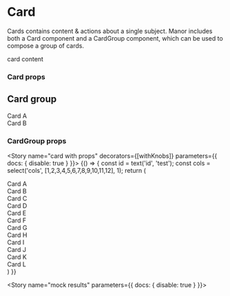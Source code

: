 
<Meta title="Components|Cards" component={Card} />

# Card

Cards contains content & actions about a single subject. Manor includes both a Card component and a CardGroup component,
which can be used to compose a group of cards.

<Preview>
  <Story name="card">
    <Card id='mdx-card'>
      <div className="flex items-center justify-center w-full">
        card content
      </div>
    </Card>
  </Story>
</Preview>

### Card props
<Props of={Card} />

## Card group

<Preview>
  <Story name="card group">
    <CardGroup id='mdx-card-group'>
      <Card id='mdx-card-1'>
        <div className="flex items-center justify-center w-full">
          Card A
        </div>
      </Card>
      <Card id='mdx-card-2'>
        <div className="flex items-center justify-center w-full">
          Card B
        </div>
      </Card>
    </CardGroup>
  </Story>
</Preview>

### CardGroup props
<Props of={CardGroup} />

<Story name="card with props" decorators={[withKnobs]} parameters={{ docs: { disable: true } }}>
  {() => {
    const id = text('id', 'test');
    const cols = select('cols', [1,2,3,4,5,6,7,8,9,10,11,12], 1);
    return (
      <CardGroup id={id} cols={cols}>
        <Card id='card-a'>
          <div className="flex items-center justify-center w-full">
            Card A
          </div>
        </Card>
        <Card id='card-b'>
          <div className="flex items-center justify-center w-full">
            Card B
          </div>
        </Card>
        <Card id='card-c'>
          <div className="flex items-center justify-center w-full">
            Card C
          </div>
        </Card>
        <Card id='card-d'>
          <div className="flex items-center justify-center w-full">
            Card D
          </div>
        </Card>
        <Card id='card-e'>
          <div className="flex items-center justify-center w-full">
            Card E
          </div>
        </Card>
        <Card id='card-f'>
          <div className="flex items-center justify-center w-full">
            Card F
          </div>
        </Card>
        <Card id='card-g'>
          <div className="flex items-center justify-center w-full">
            Card G
          </div>
        </Card>
        <Card id='card-h'>
          <div className="flex items-center justify-center w-full">
            Card H
          </div>
        </Card>
        <Card id='card-i'>
          <div className="flex items-center justify-center w-full">
            Card I
          </div>
        </Card>
        <Card id='card-j'>
          <div className="flex items-center justify-center w-full">
            Card J
          </div>
        </Card>
        <Card id='card-k'>
          <div className="flex items-center justify-center w-full">
            Card K
          </div>
        </Card>
        <Card id='card-l'>
          <div className="flex items-center justify-center w-full">
            Card L
          </div>
        </Card>
      </CardGroup>
    )
  }}
</Story>

<Story name="mock results" parameters={{ docs: { disable: true } }}>
  <CardResultsView />
</Story>
